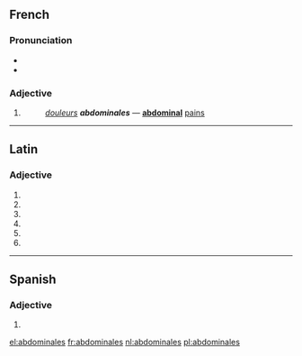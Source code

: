 {{also|Abdominales}}
==French==

===Pronunciation===
* {{IPA|/ab.dɔ.mi.nal/|lang=fr}}
* {{homophones|abdominal|abdominale}}

===Adjective===
{{fr-adj-form|f|p}}

# {{feminine plural of|abdominal}}
#: ''[[douleurs]] '''abdominales''''' &mdash; '''[[abdominal]]''' [[pain]]s

----

==Latin==

===Adjective===
{{la-adj-form|abdominalēs}}

# {{inflection of|abdominalis|abdominalis|nom|m|p|lang=la}}
# {{inflection of|abdominalis|abdominalis|nom|f|p|lang=la}}
# {{inflection of|abdominalis|abdominalis|acc|m|p|lang=la}}
# {{inflection of|abdominalis|abdominalis|acc|f|p|lang=la}}
# {{inflection of|abdominalis|abdominalis|voc|m|p|lang=la}}
# {{inflection of|abdominalis|abdominalis|voc|f|p|lang=la}}

----

==Spanish==

===Adjective===
{{head|es|adjective form}} {{m|f}} {{p}}

# {{plural of|abdominal|lang=es|nocat=1}}

[[el:abdominales]]
[[fr:abdominales]]
[[nl:abdominales]]
[[pl:abdominales]]